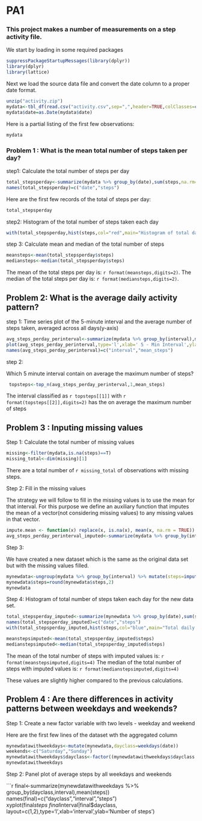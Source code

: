 # PA1

### This project makes a number of measurements on a step activity file.

We start by loading in some required packages
```r
suppressPackageStartupMessages(library(dplyr))
library(dplyr)
library(lattice)

```

Next we load the source data file and convert the date column to a proper date format.

```r
unzip("activity.zip")
mydata<-tbl_df(read.csv("activity.csv",sep=",",header=TRUE,colClasses=c("numeric","character","numeric")))
mydata$date=as.Date(mydata$date)
```
Here is a partial listing of the first few observations:
```r
mydata
```


### Problem 1 : What is the mean total number of steps taken per day?

step1: Calculate the total number of steps per day

```r
total_stepsperday<-summarize(mydata %>% group_by(date),sum(steps,na.rm=T) )
names(total_stepsperday)=c("date","steps")

```

Here are the first few records of the total of steps per day:
```r
total_stepsperday
```

step2: Histogram of the total number of steps taken each day

```r
with(total_stepsperday,hist(steps,col="red",main="Histogram of total daily steps"))

```

step 3: Calculate mean and median of the total number of steps

```r
meansteps<-mean(total_stepsperday$steps)
mediansteps<-median(total_stepsperday$steps)
```

The mean of the total steps per day is: `r format(meansteps,digits=2)`.
The median of the total steps per day is: `r format(mediansteps,digits=2)`.

## Problem 2: What is the average daily activity pattern?

step 1: Time series plot of the 5-minute interval and the average number of steps taken, averaged across all days(y-axis)

```r
avg_steps_perday_perinterval<-summarize(mydata %>% group_by(interval),mean(steps,na.rm=T) )
plot(avg_steps_perday_perinterval,type='l',xlab=' 5 - Min Interval',ylab='Mean steps',main='Avg steps per per interval all days')
names(avg_steps_perday_perinterval)=c("interval","mean_steps")

```

step 2:

Which 5 minute interval contain on average the maximum number of steps?

```r
 topsteps<-top_n(avg_steps_perday_perinterval,1,mean_steps)
```

The interval classified as `r topsteps[[1]]` with `r format(topsteps[[2]],digits=2)` has the on average the maximum number of steps


## Problem 3 : Inputing missing values

Step 1: Calculate the total number of missing values
```r
missing<-filter(mydata,is.na(steps)==T)
missing_total<-dim(missing)[1]
```

There are a total number of `r missing_total` of observations with missing steps.

Step 2: Fill in the missing values

The strategy we will follow to fill in the missing values is to use the mean for that interval. For this purpose we define an auxiliary function that imputes the mean of a vector(not considering missing values) to any missing values in that vector.

```r
impute.mean <- function(x) replace(x, is.na(x), mean(x, na.rm = TRUE))
avg_steps_perday_perinterval_imputed<-summarize(mydata %>% group_by(interval) %>% mutate(steps=impute.mean(steps)), mean(steps))
```

Step 3: 

We have created a new dataset which is the same as the original data set but with the missing values filled.
```r
mynewdata<-ungroup(mydata %>% group_by(interval) %>% mutate(steps=impute.mean(steps)))
mynewdata$steps=round(mynewdata$steps,2)
mynewdata
```


Step 4: Histogram of total number of steps taken each day for the new data set.

```r
total_stepsperday_imputed<-summarize(mynewdata %>% group_by(date),sum(steps,na.rm=T) )
names(total_stepsperday_imputed)=c("date","steps")
with(total_stepsperday_imputed,hist(steps,col="blue",main="Total daily steps with imputed values"))

```

```r
meanstepsimputed<-mean(total_stepsperday_imputed$steps)
medianstepsimputed<-median(total_stepsperday_imputed$steps)
```

The mean of the total number of steps with imputed values is: `r format(meanstepsimputed,digits=4)`
The median of the total number of steps with imputed values is: `r format(medianstepsimputed,digits=4)`

These values are slightly higher compared to the previous calculations.


## Problem 4 : Are there differences in activity patterns between weekdays and weekends?

Step 1: Create a new factor variable with two levels - weekday and weekend

Here are the first few lines of the dataset wth the aggregated column

```r
mynewdatawithweekdays<-mutate(mynewdata,dayclass=weekdays(date))
weekends<-c("Saturday","Sunday")
mynewdatawithweekdays$dayclass<-factor((mynewdatawithweekdays$dayclass %in% weekends),levels=c(F,T),labels=c("weekday","weekend"))
mynewdatawithweekdays
```

Step 2: Panel plot of average steps by all weekdays and weekends

```r
final<-summarize(mynewdatawithweekdays %>% group_by(dayclass,interval),mean(steps))
names(final)=c("dayclass","interval","steps")
xyplot(final$steps~final$interval|final$dayclass, layout=c(1,2),type='l',xlab='interval',ylab='Number of steps')

